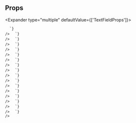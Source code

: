 
## Props

<Expander type="multiple" defaultValue={['TextFieldProps']}>
  
<ExpanderItem title="TextFieldProps" value="TextFieldProps">
    <ReactMarkdown
      remarkPlugins={[remarkGfm]}
      children={`
| name | type | default | description |
| ---- | ---- | ------- | ----------- |
| - | - | - | - |

      `}
    />

  </ExpanderItem>

<ExpanderItem title="AriaAttributes" value="AriaAttributes">
    <ReactMarkdown
      remarkPlugins={[remarkGfm]}
      children={`
| name | type | default | description |
| ---- | ---- | ------- | ----------- |
| aria-activedescendant | string | - | Identifies the currently active element when DOM focus is on a composite widget, textbox, group, or application. |
| aria-atomic | Booleanish | - | Indicates whether assistive technologies will present all, or only parts of, the changed region based on the change notifications defined by the aria-relevant attribute. |
| aria-autocomplete | "both" &#124; "inline" &#124; "none" &#124; "list" | - | Indicates whether inputting text could trigger display of one or more predictions of the user's intended value for an input and specifies how predictions would be presented if they are made. |
| aria-busy | Booleanish | - | Indicates an element is being modified and that assistive technologies MAY want to wait until the modifications are complete before exposing them to the user. |
| aria-checked | boolean &#124; "true" &#124; "false" &#124; "mixed" | - | Indicates the current "checked" state of checkboxes, radio buttons, and other widgets. @see aria-pressed @see aria-selected. |
| aria-colcount | number | - | Defines the total number of columns in a table, grid, or treegrid. @see aria-colindex. |
| aria-colindex | number | - | Defines an element's column index or position with respect to the total number of columns within a table, grid, or treegrid. @see aria-colcount @see aria-colspan. |
| aria-colspan | number | - | Defines the number of columns spanned by a cell or gridcell within a table, grid, or treegrid. @see aria-colindex @see aria-rowspan. |
| aria-controls | string | - | Identifies the element (or elements) whose contents or presence are controlled by the current element. @see aria-owns. |
| aria-current | boolean &#124; "time" &#124; "step" &#124; "true" &#124; "false" &#124; "date" &#124; "page" &#124; "location" | - | Indicates the element that represents the current item within a container or set of related elements. |
| aria-describedby | string | - | Identifies the element (or elements) that describes the object. @see aria-labelledby |
| aria-details | string | - | Identifies the element that provides a detailed, extended description for the object. @see aria-describedby. |
| aria-disabled | Booleanish | - | Indicates that the element is perceivable but disabled, so it is not editable or otherwise operable. @see aria-hidden @see aria-readonly. |
| aria-dropeffect | "link" &#124; "none" &#124; "copy" &#124; "execute" &#124; "move" &#124; "popup" | - | Indicates what functions can be performed when a dragged object is released on the drop target. @deprecated in ARIA 1.1 |
| aria-errormessage | string | - | Identifies the element that provides an error message for the object. @see aria-invalid @see aria-describedby. |
| aria-expanded | Booleanish | - | Indicates whether the element, or another grouping element it controls, is currently expanded or collapsed. |
| aria-flowto | string | - | Identifies the next element (or elements) in an alternate reading order of content which, at the user's discretion, allows assistive technology to override the general default of reading in document source order. |
| aria-grabbed | Booleanish | - | Indicates an element's "grabbed" state in a drag-and-drop operation. @deprecated in ARIA 1.1 |
| aria-haspopup | boolean &#124; "dialog" &#124; "menu" &#124; "grid" &#124; "listbox" &#124; "tree" &#124; "true" &#124; "false" | - | Indicates the availability and type of interactive popup element, such as menu or dialog, that can be triggered by an element. |
| aria-hidden | Booleanish | - | Indicates whether the element is exposed to an accessibility API. @see aria-disabled. |
| aria-invalid | boolean &#124; "true" &#124; "false" &#124; "grammar" &#124; "spelling" | - | Indicates the entered value does not conform to the format expected by the application. @see aria-errormessage. |
| aria-keyshortcuts | string | - | Indicates keyboard shortcuts that an author has implemented to activate or give focus to an element. |
| aria-label | string | - | Defines a string value that labels the current element. @see aria-labelledby. |
| aria-labelledby | string | - | Identifies the element (or elements) that labels the current element. @see aria-describedby. |
| aria-level | number | - | Defines the hierarchical level of an element within a structure. |
| aria-live | "off" &#124; "assertive" &#124; "polite" | - | Indicates that an element will be updated, and describes the types of updates the user agents, assistive technologies, and user can expect from the live region. |
| aria-modal | Booleanish | - | Indicates whether an element is modal when displayed. |
| aria-multiline | Booleanish | - | Indicates whether a text box accepts multiple lines of input or only a single line. |
| aria-multiselectable | Booleanish | - | Indicates that the user may select more than one item from the current selectable descendants. |
| aria-orientation | "horizontal" &#124; "vertical" | - | Indicates whether the element's orientation is horizontal, vertical, or unknown/ambiguous. |
| aria-owns | string | - | Identifies an element (or elements) in order to define a visual, functional, or contextual parent/child relationship between DOM elements where the DOM hierarchy cannot be used to represent the relationship. @see aria-controls. |
| aria-placeholder | string | - | Defines a short hint (a word or short phrase) intended to aid the user with data entry when the control has no value. A hint could be a sample value or a brief description of the expected format. |
| aria-posinset | number | - | Defines an element's number or position in the current set of listitems or treeitems. Not required if all elements in the set are present in the DOM. @see aria-setsize. |
| aria-pressed | boolean &#124; "true" &#124; "false" &#124; "mixed" | - | Indicates the current "pressed" state of toggle buttons. @see aria-checked @see aria-selected. |
| aria-readonly | Booleanish | - | Indicates that the element is not editable, but is otherwise operable. @see aria-disabled. |
| aria-relevant | "text" &#124; "additions" &#124; "additions removals" &#124; "additions text" &#124; "all" &#124; "removals" &#124; "removals additions" &#124; "removals text" &#124; "text additions" &#124; "text removals" | - | Indicates what notifications the user agent will trigger when the accessibility tree within a live region is modified. @see aria-atomic. |
| aria-required | Booleanish | - | Indicates that user input is required on the element before a form may be submitted. |
| aria-roledescription | string | - | Defines a human-readable, author-localized description for the role of an element. |
| aria-rowcount | number | - | Defines the total number of rows in a table, grid, or treegrid. @see aria-rowindex. |
| aria-rowindex | number | - | Defines an element's row index or position with respect to the total number of rows within a table, grid, or treegrid. @see aria-rowcount @see aria-rowspan. |
| aria-rowspan | number | - | Defines the number of rows spanned by a cell or gridcell within a table, grid, or treegrid. @see aria-rowindex @see aria-colspan. |
| aria-selected | Booleanish | - | Indicates the current "selected" state of various widgets. @see aria-checked @see aria-pressed. |
| aria-setsize | number | - | Defines the number of items in the current set of listitems or treeitems. Not required if all elements in the set are present in the DOM. @see aria-posinset. |
| aria-sort | "none" &#124; "ascending" &#124; "descending" &#124; "other" | - | Indicates if items in a table or grid are sorted in ascending or descending order. |
| aria-valuemax | number | - | Defines the maximum allowed value for a range widget. |
| aria-valuemin | number | - | Defines the minimum allowed value for a range widget. |
| aria-valuenow | number | - | Defines the current value for a range widget. @see aria-valuetext. |
| aria-valuetext | string | - | Defines the human readable text alternative of aria-valuenow for a range widget. |

      `}
    />

  </ExpanderItem>

<ExpanderItem title="AriaProps" value="AriaProps">
    <ReactMarkdown
      remarkPlugins={[remarkGfm]}
      children={`
| name | type | default | description |
| ---- | ---- | ------- | ----------- |
| ariaLabel | string | - |  |
| ariaValuetext | string | - |  |
| role | React.AriaRole | - |  |

      `}
    />

  </ExpanderItem>

<ExpanderItem title="Attributes" value="Attributes">
    <ReactMarkdown
      remarkPlugins={[remarkGfm]}
      children={`
| name | type | default | description |
| ---- | ---- | ------- | ----------- |
| key | Key | - |  |

      `}
    />

  </ExpanderItem>

<ExpanderItem title="BaseComponentProps" value="BaseComponentProps">
    <ReactMarkdown
      remarkPlugins={[remarkGfm]}
      children={`
| name | type | default | description |
| ---- | ---- | ------- | ----------- |
| id | string | - | Unique identifier |
| className | string | - | Additional CSS class name for component |
| testId | string | - | Used to provide a &#96;data-testid&#96; attribute for testing purposes |
| isMultiline | boolean | - | @deprecated Multiline functionality has been moved to TextAreaField and will be removed in next major release. Please use TextAreaField instead of TextField for multiline text fields. |
| as | ElementType | - |  |

      `}
    />

  </ExpanderItem>

<ExpanderItem title="BaseStyleProps" value="BaseStyleProps">
    <ReactMarkdown
      remarkPlugins={[remarkGfm]}
      children={`
| name | type | default | description |
| ---- | ---- | ------- | ----------- |
| alignSelf | ResponsiveStyle&#60;StyleToken&#60;AlignSelf&#62;&#62; | - |  |
| backgroundColor | ResponsiveStyle&#60;StyleToken&#60;BackgroundColor&#62;&#62; | - |  |
| backgroundImage | ResponsiveStyle&#60;StyleToken&#60;BackgroundImage&#62;&#62; | - |  |
| border | ResponsiveStyle&#60;StyleToken&#60;Border&#60;0 &#124; (string & \{\})&#62;&#62;&#62; | - |  |
| borderRadius | ResponsiveStyle&#60;StyleToken&#60;BorderRadius&#60;0 &#124; (string & \{\})&#62;&#62;&#62; | - |  |
| bottom | ResponsiveStyle&#60;StyleToken&#60;Bottom&#60;0 &#124; (string & \{\})&#62;&#62;&#62; | - |  |
| boxShadow | ResponsiveStyle&#60;StyleToken&#60;BoxShadow&#62;&#62; | - |  |
| color | ResponsiveStyle&#60;StyleToken&#60;Color&#62;&#62; | - |  |
| display | ResponsiveStyle&#60;StyleToken&#60;Display&#62;&#62; | - |  |
| fontFamily | ResponsiveStyle&#60;StyleToken&#60;FontFamily&#62;&#62; | - |  |
| fontSize | ResponsiveStyle&#60;StyleToken&#60;FontSize&#60;0 &#124; (string & \{\})&#62;&#62;&#62; | - |  |
| fontStyle | ResponsiveStyle&#60;StyleToken&#60;FontStyle&#62;&#62; | - |  |
| fontWeight | ResponsiveStyle&#60;StyleToken&#60;FontWeight&#62;&#62; | - |  |
| height | ResponsiveStyle&#60;StyleToken&#60;Height&#60;0 &#124; (string & \{\})&#62;&#62;&#62; | - |  |
| left | ResponsiveStyle&#60;StyleToken&#60;Left&#60;0 &#124; (string & \{\})&#62;&#62;&#62; | - |  |
| letterSpacing | ResponsiveStyle&#60;StyleToken&#60;LetterSpacing&#60;0 &#124; (string & \{\})&#62;&#62;&#62; | - |  |
| lineHeight | ResponsiveStyle&#60;StyleToken&#60;LineHeight&#60;0 &#124; (string & \{\})&#62;&#62;&#62; | - |  |
| margin | ResponsiveStyle&#60;StyleToken&#60;Margin&#60;0 &#124; (string & \{\})&#62;&#62;&#62; | - |  |
| marginBlockEnd | ResponsiveStyle&#60;StyleToken&#60;MarginBlockEnd&#60;0 &#124; (string & \{\})&#62;&#62;&#62; | - |  |
| marginBlockStart | ResponsiveStyle&#60;StyleToken&#60;MarginBlockStart&#60;0 &#124; (string & \{\})&#62;&#62;&#62; | - |  |
| marginBottom | ResponsiveStyle&#60;StyleToken&#60;MarginBlockEnd&#60;0 &#124; (string & \{\})&#62;&#62;&#62; | - |  |
| marginInlineEnd | ResponsiveStyle&#60;StyleToken&#60;MarginInlineEnd&#60;0 &#124; (string & \{\})&#62;&#62;&#62; | - |  |
| marginInlineStart | ResponsiveStyle&#60;StyleToken&#60;MarginInlineStart&#60;0 &#124; (string & \{\})&#62;&#62;&#62; | - |  |
| marginLeft | ResponsiveStyle&#60;StyleToken&#60;MarginInlineStart&#60;0 &#124; (string & \{\})&#62;&#62;&#62; | - |  |
| marginRight | ResponsiveStyle&#60;StyleToken&#60;MarginInlineEnd&#60;0 &#124; (string & \{\})&#62;&#62;&#62; | - |  |
| marginTop | ResponsiveStyle&#60;StyleToken&#60;MarginBlockStart&#60;0 &#124; (string & \{\})&#62;&#62;&#62; | - |  |
| maxHeight | ResponsiveStyle&#60;StyleToken&#60;MaxHeight&#60;0 &#124; (string & \{\})&#62;&#62;&#62; | - |  |
| maxWidth | ResponsiveStyle&#60;StyleToken&#60;MaxWidth&#60;0 &#124; (string & \{\})&#62;&#62;&#62; | - |  |
| minHeight | ResponsiveStyle&#60;StyleToken&#60;MinHeight&#60;0 &#124; (string & \{\})&#62;&#62;&#62; | - |  |
| minWidth | ResponsiveStyle&#60;StyleToken&#60;MinWidth&#60;0 &#124; (string & \{\})&#62;&#62;&#62; | - |  |
| opacity | ResponsiveStyle&#60;StyleToken&#60;Opacity&#62;&#62; | - |  |
| overflow | ResponsiveStyle&#60;StyleToken&#60;Overflow&#62;&#62; | - |  |
| padding | ResponsiveStyle&#60;StyleToken&#60;Padding&#60;0 &#124; (string & \{\})&#62;&#62;&#62; | - |  |
| paddingBlockEnd | ResponsiveStyle&#60;StyleToken&#60;MarginBlockEnd&#60;0 &#124; (string & \{\})&#62;&#62;&#62; | - |  |
| paddingBlockStart | ResponsiveStyle&#60;StyleToken&#60;MarginBlockStart&#60;0 &#124; (string & \{\})&#62;&#62;&#62; | - |  |
| paddingBottom | ResponsiveStyle&#60;StyleToken&#60;PaddingBlockEnd&#60;0 &#124; (string & \{\})&#62;&#62;&#62; | - |  |
| paddingInlineEnd | ResponsiveStyle&#60;StyleToken&#60;MarginInlineEnd&#60;0 &#124; (string & \{\})&#62;&#62;&#62; | - |  |
| paddingInlineStart | ResponsiveStyle&#60;StyleToken&#60;MarginInlineStart&#60;0 &#124; (string & \{\})&#62;&#62;&#62; | - |  |
| paddingLeft | ResponsiveStyle&#60;StyleToken&#60;PaddingInlineStart&#60;0 &#124; (string & \{\})&#62;&#62;&#62; | - |  |
| paddingRight | ResponsiveStyle&#60;StyleToken&#60;PaddingInlineEnd&#60;0 &#124; (string & \{\})&#62;&#62;&#62; | - |  |
| paddingTop | ResponsiveStyle&#60;StyleToken&#60;PaddingBlockStart&#60;0 &#124; (string & \{\})&#62;&#62;&#62; | - |  |
| position | ResponsiveStyle&#60;StyleToken&#60;Position&#62;&#62; | - |  |
| right | ResponsiveStyle&#60;StyleToken&#60;Right&#60;0 &#124; (string & \{\})&#62;&#62;&#62; | - |  |
| textAlign | ResponsiveStyle&#60;StyleToken&#60;TextAlign&#62;&#62; | - |  |
| textDecoration | ResponsiveStyle&#60;StyleToken&#60;TextDecoration&#60;0 &#124; (string & \{\})&#62;&#62;&#62; | - |  |
| textTransform | ResponsiveStyle&#60;StyleToken&#60;TextTransform&#62;&#62; | - |  |
| top | ResponsiveStyle&#60;StyleToken&#60;Top&#60;0 &#124; (string & \{\})&#62;&#62;&#62; | - |  |
| transform | ResponsiveStyle&#60;StyleToken&#60;Transform&#62;&#62; | - |  |
| transformOrigin | ResponsiveStyle&#60;StyleToken&#60;TransformOrigin&#60;0 &#124; (string & \{\})&#62;&#62;&#62; | - |  |
| width | ResponsiveStyle&#60;StyleToken&#60;Width&#60;0 &#124; (string & \{\})&#62;&#62;&#62; | - |  |
| whiteSpace | ResponsiveStyle&#60;StyleToken&#60;WhiteSpace&#62;&#62; | - |  |

      `}
    />

  </ExpanderItem>

<ExpanderItem title="CSSLayoutStyleProps" value="CSSLayoutStyleProps">
    <ReactMarkdown
      remarkPlugins={[remarkGfm]}
      children={`
| name | type | default | description |
| ---- | ---- | ------- | ----------- |
| alignItems | ResponsiveStyle&#60;AlignItems&#62; | - | Controls where the Flex/Grid items sit on the cross axis. |
| alignContent | ResponsiveStyle&#60;AlignContent&#62; | - | Sets the distribution of space between and around content items |
| justifyContent | ResponsiveStyle&#60;JustifyContent&#62; | - | Controls where the Flex/Grid items sit on the main axis. |
| gap | ResponsiveStyle&#60;StyleToken&#60;Gap&#60;0 &#124; (string & \{\})&#62;&#62;&#62; | - | Spacing between child components. Shorthand for rowGap and columnGap. |
| columnGap | ResponsiveStyle&#60;StyleToken&#60;GridColumnGap&#60;0 &#124; (string & \{\})&#62;&#62;&#62; | - | Spacing between Flex/Grid child columns |
| rowGap | ResponsiveStyle&#60;StyleToken&#60;RowGap&#60;0 &#124; (string & \{\})&#62;&#62;&#62; | - | Spacing between Flex/Grid child rows |

      `}
    />

  </ExpanderItem>

<ExpanderItem title="DOMAttributes" value="DOMAttributes">
    <ReactMarkdown
      remarkPlugins={[remarkGfm]}
      children={`
| name | type | default | description |
| ---- | ---- | ------- | ----------- |
| dangerouslySetInnerHTML | \{ __html: string; \} | - |  |
| onCopy | ClipboardEventHandler&#60;HTMLInputElement&#62; &#124; ClipboardEventHandler&#60;HTMLTextAreaElement&#62; | - |  |
| onCopyCapture | ClipboardEventHandler&#60;HTMLInputElement&#62; &#124; ClipboardEventHandler&#60;HTMLTextAreaElement&#62; | - |  |
| onCut | ClipboardEventHandler&#60;HTMLInputElement&#62; &#124; ClipboardEventHandler&#60;HTMLTextAreaElement&#62; | - |  |
| onCutCapture | ClipboardEventHandler&#60;HTMLInputElement&#62; &#124; ClipboardEventHandler&#60;HTMLTextAreaElement&#62; | - |  |
| onPaste | ClipboardEventHandler&#60;HTMLInputElement&#62; &#124; ClipboardEventHandler&#60;HTMLTextAreaElement&#62; | - |  |
| onPasteCapture | ClipboardEventHandler&#60;HTMLInputElement&#62; &#124; ClipboardEventHandler&#60;HTMLTextAreaElement&#62; | - |  |
| onCompositionEnd | CompositionEventHandler&#60;HTMLInputElement&#62; &#124; CompositionEventHandler&#60;HTMLTextAreaElement&#62; | - |  |
| onCompositionEndCapture | CompositionEventHandler&#60;HTMLInputElement&#62; &#124; CompositionEventHandler&#60;HTMLTextAreaElement&#62; | - |  |
| onCompositionStart | CompositionEventHandler&#60;HTMLInputElement&#62; &#124; CompositionEventHandler&#60;HTMLTextAreaElement&#62; | - |  |
| onCompositionStartCapture | CompositionEventHandler&#60;HTMLInputElement&#62; &#124; CompositionEventHandler&#60;HTMLTextAreaElement&#62; | - |  |
| onCompositionUpdate | CompositionEventHandler&#60;HTMLInputElement&#62; &#124; CompositionEventHandler&#60;HTMLTextAreaElement&#62; | - |  |
| onCompositionUpdateCapture | CompositionEventHandler&#60;HTMLInputElement&#62; &#124; CompositionEventHandler&#60;HTMLTextAreaElement&#62; | - |  |
| onFocus | FocusEventHandler&#60;HTMLInputElement&#62; &#124; FocusEventHandler&#60;HTMLTextAreaElement&#62; | - |  |
| onFocusCapture | FocusEventHandler&#60;HTMLInputElement&#62; &#124; FocusEventHandler&#60;HTMLTextAreaElement&#62; | - |  |
| onBlur | FocusEventHandler&#60;HTMLInputElement&#62; &#124; FocusEventHandler&#60;HTMLTextAreaElement&#62; | - |  |
| onBlurCapture | FocusEventHandler&#60;HTMLInputElement&#62; &#124; FocusEventHandler&#60;HTMLTextAreaElement&#62; | - |  |
| onChangeCapture | FormEventHandler&#60;HTMLInputElement&#62; &#124; FormEventHandler&#60;HTMLTextAreaElement&#62; | - |  |
| onBeforeInput | FormEventHandler&#60;HTMLInputElement&#62; &#124; FormEventHandler&#60;HTMLTextAreaElement&#62; | - |  |
| onBeforeInputCapture | FormEventHandler&#60;HTMLInputElement&#62; &#124; FormEventHandler&#60;HTMLTextAreaElement&#62; | - |  |
| onInput | FormEventHandler&#60;HTMLInputElement&#62; &#124; FormEventHandler&#60;HTMLTextAreaElement&#62; | - |  |
| onInputCapture | FormEventHandler&#60;HTMLInputElement&#62; &#124; FormEventHandler&#60;HTMLTextAreaElement&#62; | - |  |
| onReset | FormEventHandler&#60;HTMLInputElement&#62; &#124; FormEventHandler&#60;HTMLTextAreaElement&#62; | - |  |
| onResetCapture | FormEventHandler&#60;HTMLInputElement&#62; &#124; FormEventHandler&#60;HTMLTextAreaElement&#62; | - |  |
| onSubmit | FormEventHandler&#60;HTMLInputElement&#62; &#124; FormEventHandler&#60;HTMLTextAreaElement&#62; | - |  |
| onSubmitCapture | FormEventHandler&#60;HTMLInputElement&#62; &#124; FormEventHandler&#60;HTMLTextAreaElement&#62; | - |  |
| onInvalid | FormEventHandler&#60;HTMLInputElement&#62; &#124; FormEventHandler&#60;HTMLTextAreaElement&#62; | - |  |
| onInvalidCapture | FormEventHandler&#60;HTMLInputElement&#62; &#124; FormEventHandler&#60;HTMLTextAreaElement&#62; | - |  |
| onLoad | ReactEventHandler&#60;HTMLInputElement&#62; &#124; ReactEventHandler&#60;HTMLTextAreaElement&#62; | - |  |
| onLoadCapture | ReactEventHandler&#60;HTMLInputElement&#62; &#124; ReactEventHandler&#60;HTMLTextAreaElement&#62; | - |  |
| onError | ReactEventHandler&#60;HTMLInputElement&#62; &#124; ReactEventHandler&#60;HTMLTextAreaElement&#62; | - |  |
| onErrorCapture | ReactEventHandler&#60;HTMLInputElement&#62; &#124; ReactEventHandler&#60;HTMLTextAreaElement&#62; | - |  |
| onKeyDown | KeyboardEventHandler&#60;HTMLInputElement&#62; &#124; KeyboardEventHandler&#60;HTMLTextAreaElement&#62; | - |  |
| onKeyDownCapture | KeyboardEventHandler&#60;HTMLInputElement&#62; &#124; KeyboardEventHandler&#60;HTMLTextAreaElement&#62; | - |  |
| onKeyPress | KeyboardEventHandler&#60;HTMLInputElement&#62; &#124; KeyboardEventHandler&#60;HTMLTextAreaElement&#62; | - | @deprecated |
| onKeyPressCapture | KeyboardEventHandler&#60;HTMLInputElement&#62; &#124; KeyboardEventHandler&#60;HTMLTextAreaElement&#62; | - | @deprecated |
| onKeyUp | KeyboardEventHandler&#60;HTMLInputElement&#62; &#124; KeyboardEventHandler&#60;HTMLTextAreaElement&#62; | - |  |
| onKeyUpCapture | KeyboardEventHandler&#60;HTMLInputElement&#62; &#124; KeyboardEventHandler&#60;HTMLTextAreaElement&#62; | - |  |
| onAbort | ReactEventHandler&#60;HTMLInputElement&#62; &#124; ReactEventHandler&#60;HTMLTextAreaElement&#62; | - |  |
| onAbortCapture | ReactEventHandler&#60;HTMLInputElement&#62; &#124; ReactEventHandler&#60;HTMLTextAreaElement&#62; | - |  |
| onCanPlay | ReactEventHandler&#60;HTMLInputElement&#62; &#124; ReactEventHandler&#60;HTMLTextAreaElement&#62; | - |  |
| onCanPlayCapture | ReactEventHandler&#60;HTMLInputElement&#62; &#124; ReactEventHandler&#60;HTMLTextAreaElement&#62; | - |  |
| onCanPlayThrough | ReactEventHandler&#60;HTMLInputElement&#62; &#124; ReactEventHandler&#60;HTMLTextAreaElement&#62; | - |  |
| onCanPlayThroughCapture | ReactEventHandler&#60;HTMLInputElement&#62; &#124; ReactEventHandler&#60;HTMLTextAreaElement&#62; | - |  |
| onDurationChange | ReactEventHandler&#60;HTMLInputElement&#62; &#124; ReactEventHandler&#60;HTMLTextAreaElement&#62; | - |  |
| onDurationChangeCapture | ReactEventHandler&#60;HTMLInputElement&#62; &#124; ReactEventHandler&#60;HTMLTextAreaElement&#62; | - |  |
| onEmptied | ReactEventHandler&#60;HTMLInputElement&#62; &#124; ReactEventHandler&#60;HTMLTextAreaElement&#62; | - |  |
| onEmptiedCapture | ReactEventHandler&#60;HTMLInputElement&#62; &#124; ReactEventHandler&#60;HTMLTextAreaElement&#62; | - |  |
| onEncrypted | ReactEventHandler&#60;HTMLInputElement&#62; &#124; ReactEventHandler&#60;HTMLTextAreaElement&#62; | - |  |
| onEncryptedCapture | ReactEventHandler&#60;HTMLInputElement&#62; &#124; ReactEventHandler&#60;HTMLTextAreaElement&#62; | - |  |
| onEnded | ReactEventHandler&#60;HTMLInputElement&#62; &#124; ReactEventHandler&#60;HTMLTextAreaElement&#62; | - |  |
| onEndedCapture | ReactEventHandler&#60;HTMLInputElement&#62; &#124; ReactEventHandler&#60;HTMLTextAreaElement&#62; | - |  |
| onLoadedData | ReactEventHandler&#60;HTMLInputElement&#62; &#124; ReactEventHandler&#60;HTMLTextAreaElement&#62; | - |  |
| onLoadedDataCapture | ReactEventHandler&#60;HTMLInputElement&#62; &#124; ReactEventHandler&#60;HTMLTextAreaElement&#62; | - |  |
| onLoadedMetadata | ReactEventHandler&#60;HTMLInputElement&#62; &#124; ReactEventHandler&#60;HTMLTextAreaElement&#62; | - |  |
| onLoadedMetadataCapture | ReactEventHandler&#60;HTMLInputElement&#62; &#124; ReactEventHandler&#60;HTMLTextAreaElement&#62; | - |  |
| onLoadStart | ReactEventHandler&#60;HTMLInputElement&#62; &#124; ReactEventHandler&#60;HTMLTextAreaElement&#62; | - |  |
| onLoadStartCapture | ReactEventHandler&#60;HTMLInputElement&#62; &#124; ReactEventHandler&#60;HTMLTextAreaElement&#62; | - |  |
| onPause | ReactEventHandler&#60;HTMLInputElement&#62; &#124; ReactEventHandler&#60;HTMLTextAreaElement&#62; | - |  |
| onPauseCapture | ReactEventHandler&#60;HTMLInputElement&#62; &#124; ReactEventHandler&#60;HTMLTextAreaElement&#62; | - |  |
| onPlay | ReactEventHandler&#60;HTMLInputElement&#62; &#124; ReactEventHandler&#60;HTMLTextAreaElement&#62; | - |  |
| onPlayCapture | ReactEventHandler&#60;HTMLInputElement&#62; &#124; ReactEventHandler&#60;HTMLTextAreaElement&#62; | - |  |
| onPlaying | ReactEventHandler&#60;HTMLInputElement&#62; &#124; ReactEventHandler&#60;HTMLTextAreaElement&#62; | - |  |
| onPlayingCapture | ReactEventHandler&#60;HTMLInputElement&#62; &#124; ReactEventHandler&#60;HTMLTextAreaElement&#62; | - |  |
| onProgress | ReactEventHandler&#60;HTMLInputElement&#62; &#124; ReactEventHandler&#60;HTMLTextAreaElement&#62; | - |  |
| onProgressCapture | ReactEventHandler&#60;HTMLInputElement&#62; &#124; ReactEventHandler&#60;HTMLTextAreaElement&#62; | - |  |
| onRateChange | ReactEventHandler&#60;HTMLInputElement&#62; &#124; ReactEventHandler&#60;HTMLTextAreaElement&#62; | - |  |
| onRateChangeCapture | ReactEventHandler&#60;HTMLInputElement&#62; &#124; ReactEventHandler&#60;HTMLTextAreaElement&#62; | - |  |
| onSeeked | ReactEventHandler&#60;HTMLInputElement&#62; &#124; ReactEventHandler&#60;HTMLTextAreaElement&#62; | - |  |
| onSeekedCapture | ReactEventHandler&#60;HTMLInputElement&#62; &#124; ReactEventHandler&#60;HTMLTextAreaElement&#62; | - |  |
| onSeeking | ReactEventHandler&#60;HTMLInputElement&#62; &#124; ReactEventHandler&#60;HTMLTextAreaElement&#62; | - |  |
| onSeekingCapture | ReactEventHandler&#60;HTMLInputElement&#62; &#124; ReactEventHandler&#60;HTMLTextAreaElement&#62; | - |  |
| onStalled | ReactEventHandler&#60;HTMLInputElement&#62; &#124; ReactEventHandler&#60;HTMLTextAreaElement&#62; | - |  |
| onStalledCapture | ReactEventHandler&#60;HTMLInputElement&#62; &#124; ReactEventHandler&#60;HTMLTextAreaElement&#62; | - |  |
| onSuspend | ReactEventHandler&#60;HTMLInputElement&#62; &#124; ReactEventHandler&#60;HTMLTextAreaElement&#62; | - |  |
| onSuspendCapture | ReactEventHandler&#60;HTMLInputElement&#62; &#124; ReactEventHandler&#60;HTMLTextAreaElement&#62; | - |  |
| onTimeUpdate | ReactEventHandler&#60;HTMLInputElement&#62; &#124; ReactEventHandler&#60;HTMLTextAreaElement&#62; | - |  |
| onTimeUpdateCapture | ReactEventHandler&#60;HTMLInputElement&#62; &#124; ReactEventHandler&#60;HTMLTextAreaElement&#62; | - |  |
| onVolumeChange | ReactEventHandler&#60;HTMLInputElement&#62; &#124; ReactEventHandler&#60;HTMLTextAreaElement&#62; | - |  |
| onVolumeChangeCapture | ReactEventHandler&#60;HTMLInputElement&#62; &#124; ReactEventHandler&#60;HTMLTextAreaElement&#62; | - |  |
| onWaiting | ReactEventHandler&#60;HTMLInputElement&#62; &#124; ReactEventHandler&#60;HTMLTextAreaElement&#62; | - |  |
| onWaitingCapture | ReactEventHandler&#60;HTMLInputElement&#62; &#124; ReactEventHandler&#60;HTMLTextAreaElement&#62; | - |  |
| onAuxClick | MouseEventHandler&#60;HTMLInputElement&#62; &#124; MouseEventHandler&#60;HTMLTextAreaElement&#62; | - |  |
| onAuxClickCapture | MouseEventHandler&#60;HTMLInputElement&#62; &#124; MouseEventHandler&#60;HTMLTextAreaElement&#62; | - |  |
| onClick | MouseEventHandler&#60;HTMLInputElement&#62; &#124; MouseEventHandler&#60;HTMLTextAreaElement&#62; | - |  |
| onClickCapture | MouseEventHandler&#60;HTMLInputElement&#62; &#124; MouseEventHandler&#60;HTMLTextAreaElement&#62; | - |  |
| onContextMenu | MouseEventHandler&#60;HTMLInputElement&#62; &#124; MouseEventHandler&#60;HTMLTextAreaElement&#62; | - |  |
| onContextMenuCapture | MouseEventHandler&#60;HTMLInputElement&#62; &#124; MouseEventHandler&#60;HTMLTextAreaElement&#62; | - |  |
| onDoubleClick | MouseEventHandler&#60;HTMLInputElement&#62; &#124; MouseEventHandler&#60;HTMLTextAreaElement&#62; | - |  |
| onDoubleClickCapture | MouseEventHandler&#60;HTMLInputElement&#62; &#124; MouseEventHandler&#60;HTMLTextAreaElement&#62; | - |  |
| onDrag | DragEventHandler&#60;HTMLInputElement&#62; &#124; DragEventHandler&#60;HTMLTextAreaElement&#62; | - |  |
| onDragCapture | DragEventHandler&#60;HTMLInputElement&#62; &#124; DragEventHandler&#60;HTMLTextAreaElement&#62; | - |  |
| onDragEnd | DragEventHandler&#60;HTMLInputElement&#62; &#124; DragEventHandler&#60;HTMLTextAreaElement&#62; | - |  |
| onDragEndCapture | DragEventHandler&#60;HTMLInputElement&#62; &#124; DragEventHandler&#60;HTMLTextAreaElement&#62; | - |  |
| onDragEnter | DragEventHandler&#60;HTMLInputElement&#62; &#124; DragEventHandler&#60;HTMLTextAreaElement&#62; | - |  |
| onDragEnterCapture | DragEventHandler&#60;HTMLInputElement&#62; &#124; DragEventHandler&#60;HTMLTextAreaElement&#62; | - |  |
| onDragExit | DragEventHandler&#60;HTMLInputElement&#62; &#124; DragEventHandler&#60;HTMLTextAreaElement&#62; | - |  |
| onDragExitCapture | DragEventHandler&#60;HTMLInputElement&#62; &#124; DragEventHandler&#60;HTMLTextAreaElement&#62; | - |  |
| onDragLeave | DragEventHandler&#60;HTMLInputElement&#62; &#124; DragEventHandler&#60;HTMLTextAreaElement&#62; | - |  |
| onDragLeaveCapture | DragEventHandler&#60;HTMLInputElement&#62; &#124; DragEventHandler&#60;HTMLTextAreaElement&#62; | - |  |
| onDragOver | DragEventHandler&#60;HTMLInputElement&#62; &#124; DragEventHandler&#60;HTMLTextAreaElement&#62; | - |  |
| onDragOverCapture | DragEventHandler&#60;HTMLInputElement&#62; &#124; DragEventHandler&#60;HTMLTextAreaElement&#62; | - |  |
| onDragStart | DragEventHandler&#60;HTMLInputElement&#62; &#124; DragEventHandler&#60;HTMLTextAreaElement&#62; | - |  |
| onDragStartCapture | DragEventHandler&#60;HTMLInputElement&#62; &#124; DragEventHandler&#60;HTMLTextAreaElement&#62; | - |  |
| onDrop | DragEventHandler&#60;HTMLInputElement&#62; &#124; DragEventHandler&#60;HTMLTextAreaElement&#62; | - |  |
| onDropCapture | DragEventHandler&#60;HTMLInputElement&#62; &#124; DragEventHandler&#60;HTMLTextAreaElement&#62; | - |  |
| onMouseDown | MouseEventHandler&#60;HTMLInputElement&#62; &#124; MouseEventHandler&#60;HTMLTextAreaElement&#62; | - |  |
| onMouseDownCapture | MouseEventHandler&#60;HTMLInputElement&#62; &#124; MouseEventHandler&#60;HTMLTextAreaElement&#62; | - |  |
| onMouseEnter | MouseEventHandler&#60;HTMLInputElement&#62; &#124; MouseEventHandler&#60;HTMLTextAreaElement&#62; | - |  |
| onMouseLeave | MouseEventHandler&#60;HTMLInputElement&#62; &#124; MouseEventHandler&#60;HTMLTextAreaElement&#62; | - |  |
| onMouseMove | MouseEventHandler&#60;HTMLInputElement&#62; &#124; MouseEventHandler&#60;HTMLTextAreaElement&#62; | - |  |
| onMouseMoveCapture | MouseEventHandler&#60;HTMLInputElement&#62; &#124; MouseEventHandler&#60;HTMLTextAreaElement&#62; | - |  |
| onMouseOut | MouseEventHandler&#60;HTMLInputElement&#62; &#124; MouseEventHandler&#60;HTMLTextAreaElement&#62; | - |  |
| onMouseOutCapture | MouseEventHandler&#60;HTMLInputElement&#62; &#124; MouseEventHandler&#60;HTMLTextAreaElement&#62; | - |  |
| onMouseOver | MouseEventHandler&#60;HTMLInputElement&#62; &#124; MouseEventHandler&#60;HTMLTextAreaElement&#62; | - |  |
| onMouseOverCapture | MouseEventHandler&#60;HTMLInputElement&#62; &#124; MouseEventHandler&#60;HTMLTextAreaElement&#62; | - |  |
| onMouseUp | MouseEventHandler&#60;HTMLInputElement&#62; &#124; MouseEventHandler&#60;HTMLTextAreaElement&#62; | - |  |
| onMouseUpCapture | MouseEventHandler&#60;HTMLInputElement&#62; &#124; MouseEventHandler&#60;HTMLTextAreaElement&#62; | - |  |
| onSelect | ReactEventHandler&#60;HTMLInputElement&#62; &#124; ReactEventHandler&#60;HTMLTextAreaElement&#62; | - |  |
| onSelectCapture | ReactEventHandler&#60;HTMLInputElement&#62; &#124; ReactEventHandler&#60;HTMLTextAreaElement&#62; | - |  |
| onTouchCancel | TouchEventHandler&#60;HTMLInputElement&#62; &#124; TouchEventHandler&#60;HTMLTextAreaElement&#62; | - |  |
| onTouchCancelCapture | TouchEventHandler&#60;HTMLInputElement&#62; &#124; TouchEventHandler&#60;HTMLTextAreaElement&#62; | - |  |
| onTouchEnd | TouchEventHandler&#60;HTMLInputElement&#62; &#124; TouchEventHandler&#60;HTMLTextAreaElement&#62; | - |  |
| onTouchEndCapture | TouchEventHandler&#60;HTMLInputElement&#62; &#124; TouchEventHandler&#60;HTMLTextAreaElement&#62; | - |  |
| onTouchMove | TouchEventHandler&#60;HTMLInputElement&#62; &#124; TouchEventHandler&#60;HTMLTextAreaElement&#62; | - |  |
| onTouchMoveCapture | TouchEventHandler&#60;HTMLInputElement&#62; &#124; TouchEventHandler&#60;HTMLTextAreaElement&#62; | - |  |
| onTouchStart | TouchEventHandler&#60;HTMLInputElement&#62; &#124; TouchEventHandler&#60;HTMLTextAreaElement&#62; | - |  |
| onTouchStartCapture | TouchEventHandler&#60;HTMLInputElement&#62; &#124; TouchEventHandler&#60;HTMLTextAreaElement&#62; | - |  |
| onPointerDown | PointerEventHandler&#60;HTMLInputElement&#62; &#124; PointerEventHandler&#60;HTMLTextAreaElement&#62; | - |  |
| onPointerDownCapture | PointerEventHandler&#60;HTMLInputElement&#62; &#124; PointerEventHandler&#60;HTMLTextAreaElement&#62; | - |  |
| onPointerMove | PointerEventHandler&#60;HTMLInputElement&#62; &#124; PointerEventHandler&#60;HTMLTextAreaElement&#62; | - |  |
| onPointerMoveCapture | PointerEventHandler&#60;HTMLInputElement&#62; &#124; PointerEventHandler&#60;HTMLTextAreaElement&#62; | - |  |
| onPointerUp | PointerEventHandler&#60;HTMLInputElement&#62; &#124; PointerEventHandler&#60;HTMLTextAreaElement&#62; | - |  |
| onPointerUpCapture | PointerEventHandler&#60;HTMLInputElement&#62; &#124; PointerEventHandler&#60;HTMLTextAreaElement&#62; | - |  |
| onPointerCancel | PointerEventHandler&#60;HTMLInputElement&#62; &#124; PointerEventHandler&#60;HTMLTextAreaElement&#62; | - |  |
| onPointerCancelCapture | PointerEventHandler&#60;HTMLInputElement&#62; &#124; PointerEventHandler&#60;HTMLTextAreaElement&#62; | - |  |
| onPointerEnter | PointerEventHandler&#60;HTMLInputElement&#62; &#124; PointerEventHandler&#60;HTMLTextAreaElement&#62; | - |  |
| onPointerEnterCapture | PointerEventHandler&#60;HTMLInputElement&#62; &#124; PointerEventHandler&#60;HTMLTextAreaElement&#62; | - |  |
| onPointerLeave | PointerEventHandler&#60;HTMLInputElement&#62; &#124; PointerEventHandler&#60;HTMLTextAreaElement&#62; | - |  |
| onPointerLeaveCapture | PointerEventHandler&#60;HTMLInputElement&#62; &#124; PointerEventHandler&#60;HTMLTextAreaElement&#62; | - |  |
| onPointerOver | PointerEventHandler&#60;HTMLInputElement&#62; &#124; PointerEventHandler&#60;HTMLTextAreaElement&#62; | - |  |
| onPointerOverCapture | PointerEventHandler&#60;HTMLInputElement&#62; &#124; PointerEventHandler&#60;HTMLTextAreaElement&#62; | - |  |
| onPointerOut | PointerEventHandler&#60;HTMLInputElement&#62; &#124; PointerEventHandler&#60;HTMLTextAreaElement&#62; | - |  |
| onPointerOutCapture | PointerEventHandler&#60;HTMLInputElement&#62; &#124; PointerEventHandler&#60;HTMLTextAreaElement&#62; | - |  |
| onGotPointerCapture | PointerEventHandler&#60;HTMLInputElement&#62; &#124; PointerEventHandler&#60;HTMLTextAreaElement&#62; | - |  |
| onGotPointerCaptureCapture | PointerEventHandler&#60;HTMLInputElement&#62; &#124; PointerEventHandler&#60;HTMLTextAreaElement&#62; | - |  |
| onLostPointerCapture | PointerEventHandler&#60;HTMLInputElement&#62; &#124; PointerEventHandler&#60;HTMLTextAreaElement&#62; | - |  |
| onLostPointerCaptureCapture | PointerEventHandler&#60;HTMLInputElement&#62; &#124; PointerEventHandler&#60;HTMLTextAreaElement&#62; | - |  |
| onScroll | UIEventHandler&#60;HTMLInputElement&#62; &#124; UIEventHandler&#60;HTMLTextAreaElement&#62; | - |  |
| onScrollCapture | UIEventHandler&#60;HTMLInputElement&#62; &#124; UIEventHandler&#60;HTMLTextAreaElement&#62; | - |  |
| onWheel | WheelEventHandler&#60;HTMLInputElement&#62; &#124; WheelEventHandler&#60;HTMLTextAreaElement&#62; | - |  |
| onWheelCapture | WheelEventHandler&#60;HTMLInputElement&#62; &#124; WheelEventHandler&#60;HTMLTextAreaElement&#62; | - |  |
| onAnimationStart | AnimationEventHandler&#60;HTMLInputElement&#62; &#124; AnimationEventHandler&#60;HTMLTextAreaElement&#62; | - |  |
| onAnimationStartCapture | AnimationEventHandler&#60;HTMLInputElement&#62; &#124; AnimationEventHandler&#60;HTMLTextAreaElement&#62; | - |  |
| onAnimationEnd | AnimationEventHandler&#60;HTMLInputElement&#62; &#124; AnimationEventHandler&#60;HTMLTextAreaElement&#62; | - |  |
| onAnimationEndCapture | AnimationEventHandler&#60;HTMLInputElement&#62; &#124; AnimationEventHandler&#60;HTMLTextAreaElement&#62; | - |  |
| onAnimationIteration | AnimationEventHandler&#60;HTMLInputElement&#62; &#124; AnimationEventHandler&#60;HTMLTextAreaElement&#62; | - |  |
| onAnimationIterationCapture | AnimationEventHandler&#60;HTMLInputElement&#62; &#124; AnimationEventHandler&#60;HTMLTextAreaElement&#62; | - |  |
| onTransitionEnd | TransitionEventHandler&#60;HTMLInputElement&#62; &#124; TransitionEventHandler&#60;HTMLTextAreaElement&#62; | - |  |
| onTransitionEndCapture | TransitionEventHandler&#60;HTMLInputElement&#62; &#124; TransitionEventHandler&#60;HTMLTextAreaElement&#62; | - |  |

      `}
    />

  </ExpanderItem>

<ExpanderItem title="FieldProps" value="FieldProps">
    <ReactMarkdown
      remarkPlugins={[remarkGfm]}
      children={`
| name | type | default | description |
| ---- | ---- | ------- | ----------- |
| label | ReactNode | - | Label text for field (required) |
| descriptiveText | ReactNode | - | Provides additional information needed to fill field (e.g. password requirements, etc.) |
| errorMessage | string | - | When defined and &#96;hasError&#96; is true, show error message |
| labelHidden | boolean | false | Visually hide label (not recommended in most cases) |

      `}
    />

  </ExpanderItem>

<ExpanderItem title="FlexContainerStyleProps" value="FlexContainerStyleProps">
    <ReactMarkdown
      remarkPlugins={[remarkGfm]}
      children={`
| name | type | default | description |
| ---- | ---- | ------- | ----------- |
| wrap | ResponsiveStyle&#60;FlexWrap&#62; | - | The flexWrap property is set on containers and it controls what happens when children overflow the size of the container along the main axis. By default, children are forced into a single line (which can shrink elements). If wrapping is allowed, items are wrapped into multiple lines along the main axis if needed. (maps to flex-wrap CSS property) |
| direction | ResponsiveStyle&#60;FlexDirection&#62; | - | Sets how flex items are placed in the flex container defining the main axis and the direction (normal or reversed). (maps to flex-direction CSS property) |

      `}
    />

  </ExpanderItem>

<ExpanderItem title="FlexItemStyleProps" value="FlexItemStyleProps">
    <ReactMarkdown
      remarkPlugins={[remarkGfm]}
      children={`
| name | type | default | description |
| ---- | ---- | ------- | ----------- |
| flex | ResponsiveStyle&#60;Flex&#60;0 &#124; (string & \{\})&#62;&#62; | - | Shorthand for flex grow / shrink / basis |
| order | ResponsiveStyle&#60;Order&#62; | - | Controls order flex items appear |
| grow | ResponsiveStyle&#60;FlexGrow&#62; | - | Ability for flex item to grow |
| shrink | ResponsiveStyle&#60;FlexShrink&#62; | - | Ability for flex item to shrink |
| basis | ResponsiveStyle&#60;FlexBasis&#60;0 &#124; (string & \{\})&#62;&#62; | - | Default size of element before remaining space is distributed |

      `}
    />

  </ExpanderItem>

<ExpanderItem title="GridItemStyleProps" value="GridItemStyleProps">
    <ReactMarkdown
      remarkPlugins={[remarkGfm]}
      children={`
| name | type | default | description |
| ---- | ---- | ------- | ----------- |
| area | ResponsiveStyle&#60;GridArea&#62; | - |  |
| column | ResponsiveStyle&#60;GridColumn&#62; | - |  |
| columnEnd | ResponsiveStyle&#60;GridColumnEnd&#62; | - |  |
| columnSpan | ResponsiveStyle&#60;GridSpanType&#62; | - |  |
| columnStart | ResponsiveStyle&#60;GridColumnStart&#62; | - |  |
| row | ResponsiveStyle&#60;GridRow&#62; | - |  |
| rowEnd | ResponsiveStyle&#60;GridRowEnd&#62; | - |  |
| rowSpan | ResponsiveStyle&#60;GridSpanType&#62; | - |  |
| rowStart | ResponsiveStyle&#60;GridRowStart&#62; | - |  |

      `}
    />

  </ExpanderItem>

<ExpanderItem title="HTMLAttributes" value="HTMLAttributes">
    <ReactMarkdown
      remarkPlugins={[remarkGfm]}
      children={`
| name | type | default | description |
| ---- | ---- | ------- | ----------- |
| slot | string | - |  |
| title | string | - |  |
| defaultChecked | boolean | - |  |
| suppressContentEditableWarning | boolean | - |  |
| suppressHydrationWarning | boolean | - |  |
| accessKey | string | - |  |
| contentEditable | "inherit" &#124; Booleanish | - |  |
| contextMenu | string | - |  |
| dir | string | - |  |
| draggable | Booleanish | - |  |
| hidden | boolean | - |  |
| lang | string | - |  |
| spellCheck | Booleanish | - |  |
| tabIndex | number | - |  |
| translate | "yes" &#124; "no" | - |  |
| radioGroup | string | - |  |
| about | string | - |  |
| datatype | string | - |  |
| inlist | any | - |  |
| prefix | string | - |  |
| property | string | - |  |
| resource | string | - |  |
| typeof | string | - |  |
| vocab | string | - |  |
| autoCapitalize | string | - |  |
| autoCorrect | string | - |  |
| autoSave | string | - |  |
| itemProp | string | - |  |
| itemScope | boolean | - |  |
| itemType | string | - |  |
| itemID | string | - |  |
| itemRef | string | - |  |
| results | number | - |  |
| security | string | - |  |
| unselectable | "on" &#124; "off" | - |  |
| inputMode | "text" &#124; "none" &#124; "search" &#124; "tel" &#124; "url" &#124; "email" &#124; "numeric" &#124; "decimal" | - | Hints at the type of data that might be entered by the user while editing the element or its contents @see https://html.spec.whatwg.org/multipage/interaction.html#input-modalities:-the-inputmode-attribute |
| is | string | - | Specify that a standard HTML element should behave like a defined custom built-in element @see https://html.spec.whatwg.org/multipage/custom-elements.html#attr-is |

      `}
    />

  </ExpanderItem>

<ExpanderItem title="InputHTMLAttributes" value="InputHTMLAttributes">
    <ReactMarkdown
      remarkPlugins={[remarkGfm]}
      children={`
| name | type | default | description |
| ---- | ---- | ------- | ----------- |
| form | string | - |  |
| maxLength | number | - |  |
| autoFocus | boolean | - |  |
| disabled | boolean | - |  |
| minLength | number | - |  |
| readOnly | boolean | - |  |
| required | boolean | - |  |
| onChange | ChangeEventHandler&#60;HTMLInputElement&#62; &#124; ChangeEventHandler&#60;HTMLTextAreaElement&#62; | - |  |

      `}
    />

  </ExpanderItem>

<ExpanderItem title="RefAttributes" value="RefAttributes">
    <ReactMarkdown
      remarkPlugins={[remarkGfm]}
      children={`
| name | type | default | description |
| ---- | ---- | ------- | ----------- |
| ref | Ref&#60;HTMLInputElement &#124; HTMLTextAreaElement&#62; | - |  |

      `}
    />

  </ExpanderItem>

<ExpanderItem title="TextAreaProps" value="TextAreaProps">
    <ReactMarkdown
      remarkPlugins={[remarkGfm]}
      children={`
| name | type | default | description |
| ---- | ---- | ------- | ----------- |
| isDisabled | boolean | false false | Determines whether field should be disabled |
| defaultValue | string &#124; number &#124; readonly string[] | - | Use this to provide a default value for an uncontrolled field |
| value | string &#124; number &#124; readonly string[] | - | If value is provided, this will be a controlled field |
| autoComplete | string | - | Specifies permissions for browser UA to autocomplete field @link https://developer.mozilla.org/en-US/docs/Web/HTML/Attributes/autocomplete @link https://developer.mozilla.org/en-US/docs/Web/HTML/Attributes/autocomplete |
| name | string | - | Name of the field. Submitted with the form as part of a name/value pair. |
| placeholder | string | - | Placeholder text shown when field is empty Accessibility tip: avoid putting important instructions for filling out the TextField in the placeholder. Use descriptiveText for important instructions |
| size | Sizes | - | Changes the font-size, padding, and height of the field. |
| hasError | boolean | - | Indicates that Field is in error state |
| isReadOnly | boolean | false false | Determines whether field should be immutable @link https://developer.mozilla.org/en-US/docs/Web/HTML/Element/input#attr-readonly @link https://developer.mozilla.org/en-US/docs/Web/HTML/Element/input#attr-readonly |
| isRequired | boolean | - | Whether field should be marked required |
| variation | "quiet" | - | Variants |

      `}
    />

  </ExpanderItem>

<ExpanderItem title="TextFieldOptions" value="TextFieldOptions">
    <ReactMarkdown
      remarkPlugins={[remarkGfm]}
      children={`
| name | type | default | description |
| ---- | ---- | ------- | ----------- |
| type | HTMLInputTypeAttribute | - | Input field type (only applies when isMultiline = false) |
| outerEndComponent | ReactNode | - | Component(s) to show after input |
| outerStartComponent | ReactNode | - | Component(s) to show before input |
| innerStartComponent | ReactNode | - | FieldGroupIconButton component to show inside of input at start |
| innerEndComponent | ReactNode | - | FieldGroupIconButton component to show inside of input at end |

      `}
    />

  </ExpanderItem>

<ExpanderItem title="ViewProps" value="ViewProps">
    <ReactMarkdown
      remarkPlugins={[remarkGfm]}
      children={`
| name | type | default | description |
| ---- | ---- | ------- | ----------- |
| style | CSSProperties | - |  |

      `}
    />

  </ExpanderItem>

</Expander>
